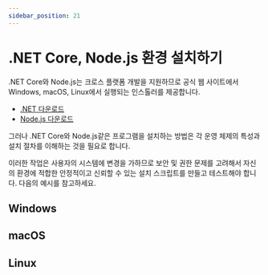 ```yaml
---
sidebar_position: 21
---
```


# .NET Core, Node.js 환경 설치하기

.NET Core와 Node.js는 크로스 플랫폼 개발을 지원하므로 공식 웹 사이트에서 Windows, macOS, Linux에서 실행되는 인스톨러를 제공합니다. 

* [.NET 다운로드](https://dotnet.microsoft.com/ko-kr/download)
* [Node.js 다운로드](https://nodejs.org/ko/download/)

그러나 .NET Core와 Node.js같은 프로그램을 설치하는 방법은 각 운영 체제의 특성과 설치 절차를 이해하는 것을 필요로 합니다.

이러한 작업은 사용자의 시스템에 변경을 가하므로 보안 및 권한 문제를 고려해서 자신의 환경에 적합한 안정적이고 신뢰할 수 있는 설치 스크립트를 만들고 테스트해야 합니다. 다음의 예시를 참고하세요.

## Windows
## macOS
## Linux